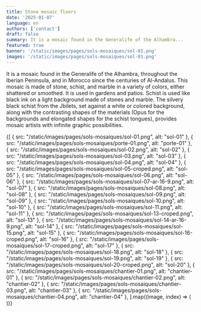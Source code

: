 ```yaml
---
title: Stone mosaic floors
date: '2025-01-07'
language: en
authors: ['contact']
draft: false
summary: It is a mosaic found in the Generalife of the Alhambra...
featured: true
banner: '/static/images/pages/sols-mosaiques/sol-01.png'
images: '/static/images/pages/sols-mosaiques/sol-01.png'
---
```

It is a mosaic found in the Generalife of the Alhambra, throughout the Iberian Peninsula, and in Morocco since the centuries of Al-Andalus. This mosaic is made of stone, schist, and marble in a variety of colors, either shattered or smoothed. It is used in gardens and patios. Schist is used like black ink on a light background made of stones and marble. The silvery black schist from the Jbilets, set against a white or colored background, along with the contrasting shapes of the materials (Opus for the backgrounds and elongated shapes for the schist tongues), provides mosaic artists with infinite graphic possibilities.

<div className="grid grid-cols-1 md:grid-cols-2 lg:grid-cols-3 gap-2">
  {[
    { src: "/static/images/pages/sols-mosaiques/sol-01.png", alt: "sol-01" },
    { src: "/static/images/pages/sols-mosaiques/porte-01.png", alt: "porte-01" },
    { src: "/static/images/pages/sols-mosaiques/sol-02.png", alt: "sol-02" },
    { src: "/static/images/pages/sols-mosaiques/sol-03.png", alt: "sol-03" },
    { src: "/static/images/pages/sols-mosaiques/sol-04.png", alt: "sol-04" },
    { src: "/static/images/pages/sols-mosaiques/sol-05-croped.png", alt: "sol-05" },
    { src: "/static/images/pages/sols-mosaiques/sol-06.png", alt: "sol-06" },
    { src: "/static/images/pages/sols-mosaiques/sol-07-ar-16-9.png", alt: "sol-07" },
    { src: "/static/images/pages/sols-mosaiques/sol-08.png", alt: "sol-08" },
    { src: "/static/images/pages/sols-mosaiques/sol-09.png", alt: "sol-09" },
    { src: "/static/images/pages/sols-mosaiques/sol-10.png", alt: "sol-10" },
    { src: "/static/images/pages/sols-mosaiques/sol-11.png", alt: "sol-11" },
    { src: "/static/images/pages/sols-mosaiques/sol-13-croped.png", alt: "sol-13" },
    { src: "/static/images/pages/sols-mosaiques/sol-14-ar-16-9.png", alt: "sol-14" },
    { src: "/static/images/pages/sols-mosaiques/sol-15.png", alt: "sol-15" },
    { src: "/static/images/pages/sols-mosaiques/sol-16-croped.png", alt: "sol-16" },
    { src: "/static/images/pages/sols-mosaiques/sol-17-croped.png", alt: "sol-17" },
    { src: "/static/images/pages/sols-mosaiques/sol-18.png", alt: "sol-18" },
    { src: "/static/images/pages/sols-mosaiques/sol-19.png", alt: "sol-19" },
    { src: "/static/images/pages/sols-mosaiques/sol-20-croped.png", alt: "sol-20" },
    { src: "/static/images/pages/sols-mosaiques/chantier-01.png", alt: "chantier-01" },
    { src: "/static/images/pages/sols-mosaiques/chantier-02.png", alt: "chantier-02" },
    { src: "/static/images/pages/sols-mosaiques/chantier-03.png", alt: "chantier-03" },
    { src: "/static/images/pages/sols-mosaiques/chantier-04.png", alt: "chantier-04" },    
  ].map((image, index) => (
    <div key={index} className="rounded-lg">
      <FancyBoxImage
        src={image.src}
        alt={image.alt}
        width={2912}
        height={1632}
        className="w-full h-full object-cover"
      />
    </div>
  ))}
</div>